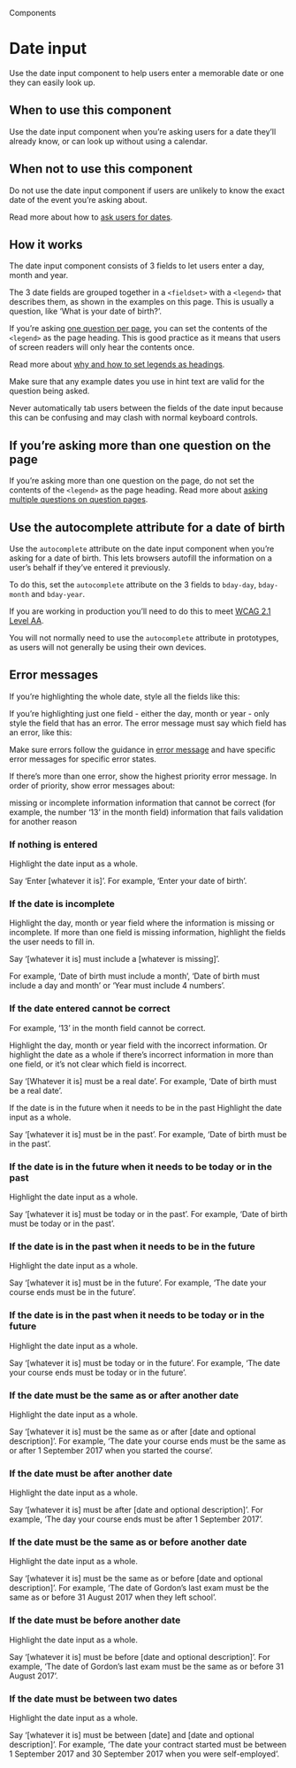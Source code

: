 
<Meta title="Components/Date input" />

<Hint>Components</Hint>

# Date input

Use the date input component to help users enter a memorable date or one they can easily look up.

<Canvas>
  <Story of={DateInputStories.primary} />
</Canvas>

## When to use this component

Use the date input component when you’re asking users for a date they’ll already know, or can look up without using a calendar.

## When not to use this component

Do not use the date input component if users are unlikely to know the exact date of the event you’re asking about.

Read more about how to <a class="govuk-link" href="https://design-system.service.gov.uk/patterns/dates/">ask users for dates</a>.

## How it works

The date input component consists of 3 fields to let users enter a day, month and year.

The 3 date fields are grouped together in a `<fieldset>` with a `<legend>` that describes them, as shown in the examples on this page. This is usually a question, like ‘What is your date of birth?’.

If you’re asking <a class="govuk-link" href="https://design-system.service.gov.uk/patterns/question-pages/#start-by-asking-one-question-per-page">one question per page</a>, you can set the contents of the `<legend>` as the page heading. This is good practice as it means that users of screen readers will only hear the contents once.

Read more about <a class="govuk-link" href="https://design-system.service.gov.uk/get-started/labels-legends-headings/">why and how to set legends as headings</a>.

Make sure that any example dates you use in hint text are valid for the question being asked.

<Canvas>
  <Story of={DateInputStories.primary} />
</Canvas>

Never automatically tab users between the fields of the date input because this can be confusing and may clash with normal keyboard controls.

## If you’re asking more than one question on the page

If you’re asking more than one question on the page, do not set the contents of the `<legend>` as the page heading. Read more about <a class="govuk-link" href="https://design-system.service.gov.uk/patterns/question-pages/#asking-multiple-questions-on-a-page">asking multiple questions on question pages</a>.

<Canvas>
  <Story of={DateInputStories.primary} />
</Canvas>

## Use the autocomplete attribute for a date of birth

Use the `autocomplete` attribute on the date input component when you’re asking for a date of birth. This lets browsers autofill the information on a user’s behalf if they’ve entered it previously.

To do this, set the `autocomplete` attribute on the 3 fields to `bday-day`, `bday-month` and `bday-year`.

<Canvas>
  <Story of={DateInputStories.primary} />
</Canvas>

If you are working in production you’ll need to do this to meet <a class="govuk-link" href="https://www.w3.org/WAI/WCAG21/Understanding/identify-input-purpose.html">WCAG 2.1 Level AA</a>.

You will not normally need to use the `autocomplete` attribute in prototypes, as users will not generally be using their own devices.

<Canvas>
  <Story of={DateInputStories.primary} />
</Canvas>

## Error messages

If you’re highlighting the whole date, style all the fields like this:

<Canvas>
  <Story of={DateInputStories.primary} />
</Canvas>

If you’re highlighting just one field - either the day, month or year - only style the field that has an error. The error message must say which field has an error, like this:

<Canvas>
  <Story of={DateInputStories.primary} />
</Canvas>

Make sure errors follow the guidance in <a class="govuk-link" href="https://design-system.service.gov.uk/components/error-message/">error message</a> and have specific error messages for specific error states.

If there’s more than one error, show the highest priority error message. In order of priority, show error messages about:

missing or incomplete information
information that cannot be correct (for example, the number ‘13’ in the month field)
information that fails validation for another reason

### If nothing is entered
Highlight the date input as a whole.

Say ‘Enter [whatever it is]’. For example, ‘Enter your date of birth’.

### If the date is incomplete
Highlight the day, month or year field where the information is missing or incomplete. If more than one field is missing information, highlight the fields the user needs to fill in.

Say ‘[whatever it is] must include a [whatever is missing]’.

For example, ‘Date of birth must include a month’, ‘Date of birth must include a day and month’ or ‘Year must include 4 numbers’.

### If the date entered cannot be correct
For example, ‘13’ in the month field cannot be correct.

Highlight the day, month or year field with the incorrect information. Or highlight the date as a whole if there’s incorrect information in more than one field, or it’s not clear which field is incorrect.

Say ‘[Whatever it is] must be a real date’. For example, ‘Date of birth must be a real date’.

If the date is in the future when it needs to be in the past
Highlight the date input as a whole.

Say ‘[whatever it is] must be in the past’. For example, ‘Date of birth must be in the past’.

### If the date is in the future when it needs to be today or in the past
Highlight the date input as a whole.

Say ‘[whatever it is] must be today or in the past’. For example, ‘Date of birth must be today or in the past’.

### If the date is in the past when it needs to be in the future
Highlight the date input as a whole.

Say ‘[whatever it is] must be in the future’. For example, ‘The date your course ends must be in the future’.

### If the date is in the past when it needs to be today or in the future
Highlight the date input as a whole.

Say ‘[whatever it is] must be today or in the future’. For example, ‘The date your course ends must be today or in the future’.

### If the date must be the same as or after another date
Highlight the date input as a whole.

Say ‘[whatever it is] must be the same as or after [date and optional description]’. For example, ‘The date your course ends must be the same as or after 1 September 2017 when you started the course’.

### If the date must be after another date
Highlight the date input as a whole.

Say ‘[whatever it is] must be after [date and optional description]’. For example, ‘The day your course ends must be after 1 September 2017’.

### If the date must be the same as or before another date
Highlight the date input as a whole.

Say ‘[whatever it is] must be the same as or before [date and optional description]’. For example, ‘The date of Gordon’s last exam must be the same as or before 31 August 2017 when they left school’.

### If the date must be before another date
Highlight the date input as a whole.

Say ‘[whatever it is] must be before [date and optional description]’. For example, ‘The date of Gordon’s last exam must be the same as or before 31 August 2017’.

### If the date must be between two dates
Highlight the date input as a whole.

Say ‘[whatever it is] must be between [date] and [date and optional description]’. For example, ‘The date your contract started must be between 1 September 2017 and 30 September 2017 when you were self-employed’.